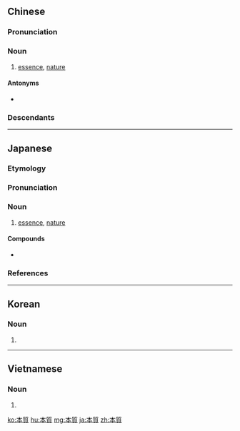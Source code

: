 {{also|本质}}
==Chinese==
{{zh-forms|s=本质}}

===Pronunciation===
{{zh-pron
|m=běn質
|c=bun2 zat1
|h=pfs=pún-chṳt
|mn=pún-chit
|w=2pen tseq
|cat=n
}}

===Noun===
{{zh-noun}}

# [[essence]], [[nature]] {{gloss|intrinsic quality}}

====Antonyms====
* {{zh-l|現象}}

===Descendants===
{{CJKV|本質|ほんしつ|본질|bản chất}}

{{zh-cat|Elementary}}

----

==Japanese==
{{ja-kanjitab|ほん|しつ|yomi=o}}

===Etymology===
{{rfe|ja}}

===Pronunciation===
{{ja-pron|ほんしつ|y=o|acc=h|dev=3|acc_ref=NHK}}

===Noun===
{{ja-noun|ほんしつ}}

# [[essence]], [[nature]] {{gloss|intrinsic quality}}

====Compounds====
* {{ja-r|本質的|ほんしつてき}}

===References===
<references/>

----

==Korean==
{{ko-hanjatab}}

===Noun===
{{ko-noun|hj|hangeul=본질}}

# {{hanja form of|본질|[[essence]], [[nature]] {{gloss|intrinsic quality}}}}

----

==Vietnamese==
{{vi-hantutab}}

===Noun===
{{vi-hantu}}

# {{han tu form of|bản chất|[[essence]], [[nature]] {{gloss|intrinsic quality}}}}

[[ko:本質]]
[[hu:本質]]
[[mg:本質]]
[[ja:本質]]
[[zh:本質]]